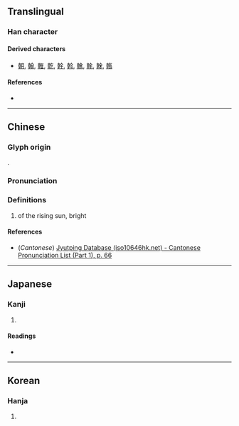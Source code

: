 {{character info/new}}
{{also|車}}
==Translingual==

===Han character===
{{Han char|rn=9|rad=人|as=08|sn=10|four=|canj=JJO|ids=⿰𠦝人}}

====Derived characters====
* [[朝]], [[翰]], [[雗]], [[乾]], [[幹]], [[斡]], [[䮧]], [[㲦]], [[榦]], [[鶾]]

====References====
* {{Han ref|kx=0108.080|dkj=00779|dj=0230.040|hdz=10169.040|uh=501D|ud=20509}}

----

==Chinese==
{{zh-forms}}

===Glyph origin===
{{Han etym}}
{{Han compound|旦|㫃|c1=s|c2=p|t1=sunrise|ls=psc}}.

===Pronunciation===
{{zh-pron
|m=gàn
|c=gon3
|mc=y
|oc=y
|ma=
|cat=n
}}

===Definitions===
{{zh-hanzi}}

# of the rising sun, bright

====References====
* (''Cantonese'') [http://www.iso10646hk.net/jp/document/download.jsp Jyutping Database (iso10646hk.net) - Cantonese Pronunciation List (Part 1), p. 66]

----

==Japanese==

===Kanji===
{{ja-kanji|grade=|rs=人08}}

# {{defn|lang=ja|sort=人08}}

====Readings====
* {{ja-readings|on=[[かん]] (kan)|kun=[[かがやく]] (kagayaku)}}

----

==Korean==

===Hanja===
{{ko-hanja|hangeul=간|rv=gan|mr=kan}}

# {{defn|lang=ko|sort=人08}}